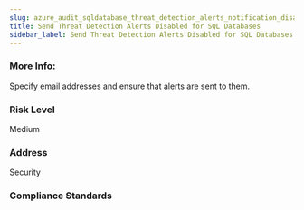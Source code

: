 ```yaml
---
slug: azure_audit_sqldatabase_threat_detection_alerts_notification_disabled
title: Send Threat Detection Alerts Disabled for SQL Databases
sidebar_label: Send Threat Detection Alerts Disabled for SQL Databases
---
```


### More Info:

Specify email addresses and ensure that alerts are sent to them.

### Risk Level

Medium

### Address

Security

### Compliance Standards



